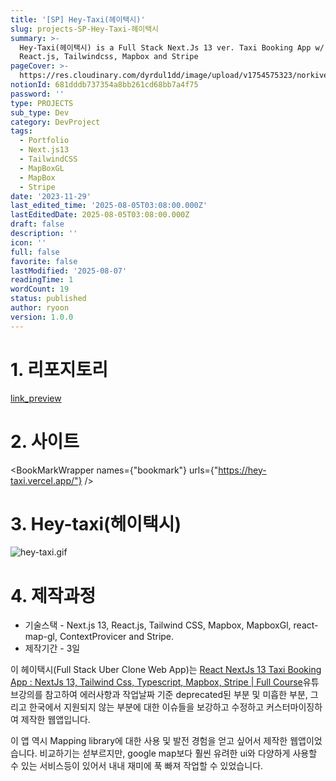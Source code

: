 ```yaml
---
title: '[SP] Hey-Taxi(헤이택시)'
slug: projects-SP-Hey-Taxi-헤이택시
summary: >-
  Hey-Taxi(헤이택시) is a Full Stack Next.Js 13 ver. Taxi Booking App w/ NextJs,
  React.js, Tailwindcss, Mapbox and Stripe
pageCover: >-
  https://res.cloudinary.com/dyrdul1dd/image/upload/v1754575323/norkive-notion-images/1754575323167-E1_84_89_E1_85_B3_E1_84_8F_E1_85_B3_E1_84_85_E1_85_B5_E1_86_AB_E1_84_89_E1_85_A3_E1_86_BA_2023-12-04_E1_84_8B_E1_85_A9_E1_84_92_E1_85_AE_1.30.01.png
notionId: 681dddb737354a8bb261cd68bb7a4f75
password: ''
type: PROJECTS
sub_type: Dev
category: DevProject
tags:
  - Portfolio
  - Next.js13
  - TailwindCSS
  - MapBoxGL
  - MapBox
  - Stripe
date: '2023-11-29'
last_edited_time: '2025-08-05T03:08:00.000Z'
lastEditedDate: 2025-08-05T03:08:00.000Z
draft: false
description: ''
icon: ''
full: false
favorite: false
lastModified: '2025-08-07'
readingTime: 1
wordCount: 19
status: published
author: ryoon
version: 1.0.0
---
```


# 1. 리포지토리


[link_preview](https://github.com/ryoon-with-wisdomtrees/HeyTaxi)


# 2. 사이트


<BookMarkWrapper names={"bookmark"} urls={"https://hey-taxi.vercel.app/"} />


# 3. Hey-taxi(헤이택시)


![hey-taxi.gif](https://github.com/ryoon-with-wisdomtrees/HeyTaxi/raw/main/public/hey-taxi.gif)


# 4. 제작과정

- 기술스택 - Next.js 13, React.js, Tailwind CSS, Mapbox, MapboxGl, react-map-gl, ContextProvicer and Stripe.
- 제작기간 - 3일

이 헤이택시(Full Stack Uber Clone Web App)는 [React NextJs 13 Taxi Booking App : NextJs 13, Tailwind Css, Typescript, Mapbox, Stripe | Full Course](https://youtu.be/1DXV4LCWkic?list=PLzRr9la40O_RQIXxWO_VNmA8y9qRUeuK9)유튜브강의를 참고하여 에러사항과 작업날짜 기준 deprecated된 부분 및 미흡한 부분, 그리고 한국에서 지원되지 않는 부분에 대한 이슈들을 보강하고 수정하고 커스터마이징하여 제작한 웹앱입니다.


이 앱 역시 Mapping library에 대한 사용 및 발전 경험을 얻고 싶어서 제작한 웹앱이었습니다. 비교하기는 섣부르지만, google map보다 훨씬 유려한 ui와 다양하게 사용할 수 있는 서비스등이 있어서 내내 재미에 푹 빠져 작업할 수 있었습니다.

